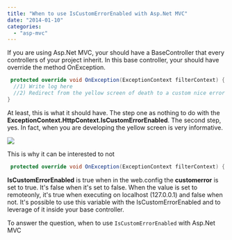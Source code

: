 ```yaml
---
title: "When to use IsCustomErrorEnabled with Asp.Net MVC"
date: "2014-01-10"
categories: 
  - "asp-mvc"
---
```


If you are using Asp.Net MVC, your should have a BaseController that every controllers of your project inherit. In this base controller, your should have override the method OnException.


```csharp
 protected override void OnException(ExceptionContext filterContext) { 
  //1) Write log here 
  //2) Redirect from the yellow screen of death to a custom nice error page 
} 
```

At least, this is what it should have. The step one as nothing to do with the **ExceptionContext.HttpContext.IsCustomErrorEnabled**. The second step, yes. In fact, when you are developing the yellow screen is very informative. 

![](images/yellowscreenofdeath-400x306.png)

This is why it can be interested to not


```csharp
 protected override void OnException(ExceptionContext filterContext) { if (filterContext.HttpContext.IsCustomErrorEnabled) { filterContext.ExceptionHandled = true; this.View("YourErrorPage").ExecuteResult(this.ControllerContext); } } 
```

**IsCustomErrorEnabled** is true when in the web.config the **customerror** is set to true. It's false when it's set to false. When the value is set to remoteonly, it's true when executing on localhost (127.0.0.1) and false when not. It's possible to use this variable with the IsCustomErrorEnabled and to leverage of it inside your base controller.

To answer the question, when to use `IsCustomErrorEnabled` with Asp.Net MVC
